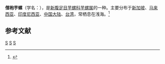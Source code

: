 {{Speciesbox 
| taxon = Conus magus
| authority = Linnaeus, 1758
| status = LC
| status_system = IUCN3.1
| image = Conus_magus.shell001.jpg
}}
'''僧袍芋螺'''（学名：''{{lang|la|Conus magus}}''），是[[新腹足目|新腹足目]][[芋螺科|芋螺科]][[芋螺属|芋螺属]]的一种。主要分布于[[新加坡|新加坡]]、[[马来西亚|马来西亚]]、[[印度尼西亚|印度尼西亚]]、[[中国大陆|中国大陆]]、[[台湾|台湾]]，常栖息在浅海。<ref>{{cite web|url=http://shell.sinica.edu.tw/chinese/shellbase_detail.php?science_no=1578|title=国际贝库：僧袍芋螺|publisher=台湾贝类资料库|accessdate=2009-08-11|archive-date=2016-03-04|archive-url=https://web.archive.org/web/20160304104231/http://shell.sinica.edu.tw/chinese/shellbase_detail.php?science_no=1578|dead-url=no}}</ref>

== 参考文献 ==
{{reflist}}

{{Commons category|Conus magus}}
{{Taxonbar|from=Q148438}}

[[Category:芋螺属|S]]
[[Category:1758年描述的軟體動物|S]]
[[Category:卡尔·林奈命名的生物分类|S]]
